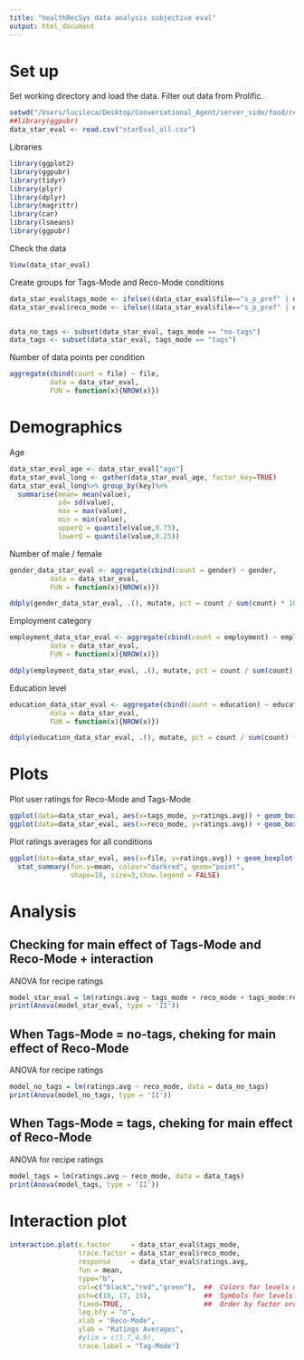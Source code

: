 ```yaml
---
title: "healthRecSys data analysis subjective eval"
output: html_document
---
```


# Set up

Set working directory and load the data. Filter out data from Prolific.
```r
setwd("/Users/lucileca/Desktop/Conversational_Agent/server_side/food/resources/data_collection/healthRecSys")
##library(ggpubr)
data_star_eval <- read.csv("starEval_all.csv")
```

Libraries
```r
library(ggplot2)
library(ggpubr)
library(tidyr)
library(plyr)
library(dplyr)
library(magrittr)
library(car)
library(lsmeans)
library(ggpubr)
```

Check the data
```r
View(data_star_eval)
```

Create groups for Tags-Mode and Reco-Mode conditions
```r
data_star_eval$tags_mode <- ifelse((data_star_eval$file=="s_p_pref" | data_star_eval$file=="s_p_health" | data_star_eval$file=="s_p_hybrid"), 'no-tags', 'tags')
data_star_eval$reco_mode <- ifelse((data_star_eval$file=="s_p_pref" | data_star_eval$file=="s_p_pref_wtags"), 'pref', ifelse((data_star_eval$file=="s_p_health" | data_star_eval$file=="s_p_health_wtags"), 'health', 'hybrid'))


data_no_tags <- subset(data_star_eval, tags_mode == "no-tags")
data_tags <- subset(data_star_eval, tags_mode == "tags")
```

Number of data points per condition
```r
aggregate(cbind(count = file) ~ file, 
          data = data_star_eval, 
          FUN = function(x){NROW(x)})
```

# Demographics

Age
```r
data_star_eval_age <- data_star_eval["age"]
data_star_eval_long <- gather(data_star_eval_age, factor_key=TRUE)
data_star_eval_long%>% group_by(key)%>%
  summarise(mean= mean(value), 
            sd= sd(value), 
            max = max(value),
            min = min(value), 
            upperQ = quantile(value,0.75),
            lowerQ = quantile(value,0.25))
```

Number of male / female
```r
gender_data_star_eval <- aggregate(cbind(count = gender) ~ gender, 
          data = data_star_eval, 
          FUN = function(x){NROW(x)})

ddply(gender_data_star_eval, .(), mutate, pct = count / sum(count) * 100)
```

Employment category
```r
employment_data_star_eval <- aggregate(cbind(count = employment) ~ employment, 
          data = data_star_eval, 
          FUN = function(x){NROW(x)})

ddply(employment_data_star_eval, .(), mutate, pct = count / sum(count) * 100)
```

Education level
```r
education_data_star_eval <- aggregate(cbind(count = education) ~ education, 
          data = data_star_eval, 
          FUN = function(x){NROW(x)})

ddply(education_data_star_eval, .(), mutate, pct = count / sum(count) * 100)
```

# Plots

Plot user ratings for Reco-Mode and Tags-Mode
```r
ggplot(data=data_star_eval, aes(x=tags_mode, y=ratings.avg)) + geom_boxplot() + stat_summary(fun.y=mean, colour="darkred", geom="point", shape=18, size=3,show.legend = FALSE)
ggplot(data=data_star_eval, aes(x=reco_mode, y=ratings.avg)) + geom_boxplot() + stat_summary(fun.y=mean, colour="darkred", geom="point", shape=18, size=3,show.legend = FALSE)
```

Plot ratings averages for all conditions
```r
ggplot(data=data_star_eval, aes(x=file, y=ratings.avg)) + geom_boxplot() +
  stat_summary(fun.y=mean, colour="darkred", geom="point", 
               shape=18, size=3,show.legend = FALSE)
```

# Analysis 

## Checking for main effect of Tags-Mode and Reco-Mode + interaction

ANOVA for recipe ratings
```r
model_star_eval = lm(ratings.avg ~ tags_mode + reco_mode + tags_mode:reco_mode, data = data_star_eval)
print(Anova(model_star_eval, type = 'II'))
```

## When Tags-Mode = no-tags, cheking for main effect of Reco-Mode
ANOVA for recipe ratings
```r
model_no_tags = lm(ratings.avg ~ reco_mode, data = data_no_tags)
print(Anova(model_no_tags, type = 'II'))
```

## When Tags-Mode = tags, cheking for main effect of Reco-Mode
ANOVA for recipe ratings
```r
model_tags = lm(ratings.avg ~ reco_mode, data = data_tags)
print(Anova(model_tags, type = 'II'))
```

# Interaction plot

```r
interaction.plot(x.factor     = data_star_eval$tags_mode,
                 trace.factor = data_star_eval$reco_mode,
                 response     = data_star_eval$ratings.avg,
                 fun = mean,
                 type="b",
                 col=c("black","red","green"),  ##  Colors for levels of trace var.
                 pch=c(19, 17, 15),             ##  Symbols for levels of trace var.
                 fixed=TRUE,                    ##  Order by factor order in data
                 leg.bty = "o",
                 xlab = "Reco-Mode",
                 ylab = "Ratings Averages",
                 #ylim = c(3.7,4.9),
                 trace.label = "Tag-Mode")

```


